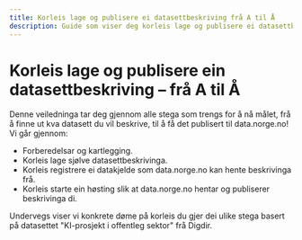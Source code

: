 ```yaml
---
title: Korleis lage og publisere ei datasettbeskriving frå A til Å
description: Guide som viser deg korleis lage og publisere ei datasettbeskriving, frå førebuingar til publisering.
---
```


# Korleis lage og publisere ein datasettbeskriving – frå A til Å

Denne veiledninga tar deg gjennom alle stega som trengs for å nå målet, frå å finne ut kva datasett du vil beskrive, til å få det publisert til data.norge.no! Vi går gjennom:

- Forberedelsar og kartlegging.
- Korleis lage sjølve datasettbeskrivinga.
- Korleis registrere ei datakjelde som data.norge.no kan hente beskrivinga frå.
- Korleis starte ein høsting slik at data.norge.no hentar og publiserer beskrivinga di.

Undervegs viser vi konkrete døme på korleis du gjer dei ulike stega basert på datasettet "KI-prosjekt i offentleg sektor" frå Digdir.
